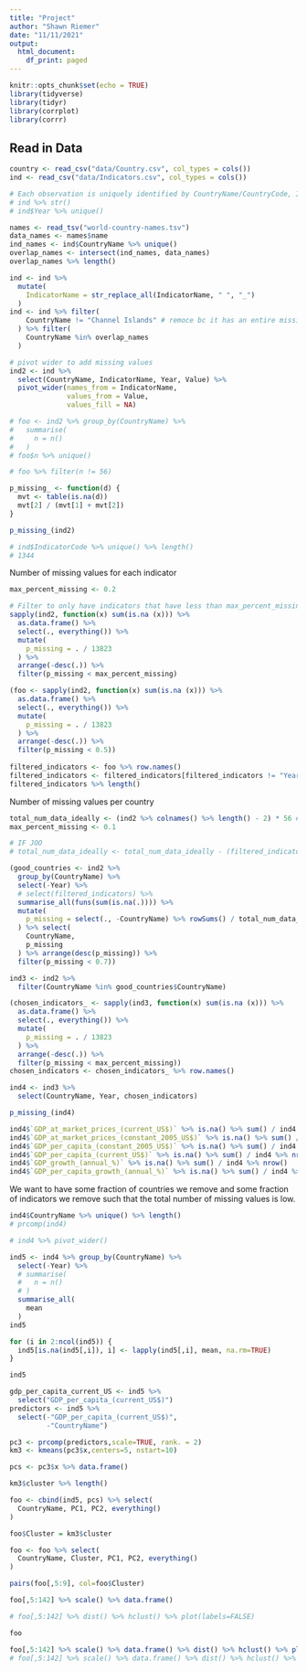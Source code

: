 ```yaml
---
title: "Project"
author: "Shawn Riemer"
date: "11/11/2021"
output:
  html_document:
    df_print: paged
---
```


```r
knitr::opts_chunk$set(echo = TRUE)
library(tidyverse)
library(tidyr)
library(corrplot)
library(corrr)
```

## Read in Data

```r
country <- read_csv("data/Country.csv", col_types = cols())
ind <- read_csv("data/Indicators.csv", col_types = cols())
```

```r
# Each observation is uniquely identified by CountryName/CountryCode, IndicatorName/IndicatorCode, Year
# ind %>% str()
# ind$Year %>% unique()

names <- read_tsv("world-country-names.tsv")
data_names <- names$name
ind_names <- ind$CountryName %>% unique()
overlap_names <- intersect(ind_names, data_names)
overlap_names %>% length()

ind <- ind %>% 
  mutate(
    IndicatorName = str_replace_all(IndicatorName, " ", "_")
  ) 
ind <- ind %>% filter(
    CountryName != "Channel Islands" # remoce bc it has an entire missing year
  ) %>% filter(
    CountryName %in% overlap_names
  )
```

```r
# pivot wider to add missing values
ind2 <- ind %>%
  select(CountryName, IndicatorName, Year, Value) %>%
  pivot_wider(names_from = IndicatorName,
              values_from = Value,
              values_fill = NA)

# foo <- ind2 %>% group_by(CountryName) %>% 
#   summarise(
#     n = n()
#   )
# foo$n %>% unique()

# foo %>% filter(n != 56)
```


```r
p_missing_ <- function(d) {
  mvt <- table(is.na(d))
  mvt[2] / (mvt[1] + mvt[2])
}

p_missing_(ind2)

# ind$IndicatorCode %>% unique() %>% length()
# 1344
```

Number of missing values for each indicator
```r
max_percent_missing <- 0.2

# Filter to only have indicators that have less than max_percent_missing percent of missing values
sapply(ind2, function(x) sum(is.na (x))) %>% 
  as.data.frame() %>% 
  select(., everything()) %>% 
  mutate(
    p_missing = . / 13823
  ) %>% 
  arrange(-desc(.)) %>% 
  filter(p_missing < max_percent_missing)

(foo <- sapply(ind2, function(x) sum(is.na (x))) %>% 
  as.data.frame() %>% 
  select(., everything()) %>% 
  mutate(
    p_missing = . / 13823
  ) %>% 
  arrange(-desc(.)) %>% 
  filter(p_missing < 0.5))
         
filtered_indicators <- foo %>% row.names()
filtered_indicators <- filtered_indicators[filtered_indicators != "Year"]
filtered_indicators %>% length()
```

Number of missing values per country
```r
total_num_data_ideally <- (ind2 %>% colnames() %>% length() - 2) * 56 # CountryName and Year don't count
max_percent_missing <- 0.1

# IF JOO
# total_num_data_ideally <- total_num_data_ideally - (filtered_indicators %>% length()) * 56

(good_countries <- ind2 %>% 
  group_by(CountryName) %>% 
  select(-Year) %>% 
  # select(filtered_indicators) %>%
  summarise_all(funs(sum(is.na(.)))) %>% 
  mutate(
    p_missing = select(., -CountryName) %>% rowSums() / total_num_data_ideally
  ) %>% select(
    CountryName,
    p_missing
  ) %>% arrange(desc(p_missing)) %>% 
  filter(p_missing < 0.7))

ind3 <- ind2 %>% 
  filter(CountryName %in% good_countries$CountryName)

(chosen_indicators_ <- sapply(ind3, function(x) sum(is.na (x))) %>% 
  as.data.frame() %>% 
  select(., everything()) %>% 
  mutate(
    p_missing = . / 13823
  ) %>% 
  arrange(-desc(.)) %>% 
  filter(p_missing < max_percent_missing))
chosen_indicators <- chosen_indicators_ %>% row.names()

ind4 <- ind3 %>% 
  select(CountryName, Year, chosen_indicators)

p_missing_(ind4)

ind4$`GDP_at_market_prices_(current_US$)` %>% is.na() %>% sum() / ind4 %>% nrow() #
ind4$`GDP_at_market_prices_(constant_2005_US$)` %>% is.na() %>% sum() / ind4 %>% nrow()
ind4$`GDP_per_capita_(constant_2005_US$)` %>% is.na() %>% sum() / ind4 %>% nrow()
ind4$`GDP_per_capita_(current_US$)` %>% is.na() %>% sum() / ind4 %>% nrow() # 0.09963284 missing <- good to predict
ind4$`GDP_growth_(annual_%)` %>% is.na() %>% sum() / ind4 %>% nrow()
ind4$`GDP_per_capita_growth_(annual_%)` %>% is.na() %>% sum() / ind4 %>% nrow()
```

We want to have some fraction of countries we remove and some fraction of indicators we remove such that the total number of missing values is low.

```r
ind4$CountryName %>% unique() %>% length()
# prcomp(ind4)

# ind4 %>% pivot_wider()

ind5 <- ind4 %>% group_by(CountryName) %>% 
  select(-Year) %>% 
  # summarise(
  #   n = n()
  # )
  summarise_all(
    mean
  )
ind5
```


```r
for (i in 2:ncol(ind5)) {
  ind5[is.na(ind5[,i]), i] <- lapply(ind5[,i], mean, na.rm=TRUE)
}
```

```r
ind5

gdp_per_capita_current_US <- ind5 %>%
  select("GDP_per_capita_(current_US$)")
predictors <- ind5 %>%
  select(-"GDP_per_capita_(current_US$)",
         -"CountryName") 

pc3 <- prcomp(predictors,scale=TRUE, rank. = 2)
km3 <- kmeans(pc3$x,centers=5, nstart=10)

pcs <- pc3$x %>% data.frame()

km3$cluster %>% length()

foo <- cbind(ind5, pcs) %>% select(
  CountryName, PC1, PC2, everything()
)

foo$Cluster = km3$cluster

foo <- foo %>% select(
  CountryName, Cluster, PC1, PC2, everything()
)

pairs(foo[,5:9], col=foo$Cluster)

foo[,5:142] %>% scale() %>% data.frame()

# foo[,5:142] %>% dist() %>% hclust() %>% plot(labels=FALSE)

foo

foo[,5:142] %>% scale() %>% data.frame() %>% dist() %>% hclust() %>% plot(labels=FALSE)
# foo[,5:142] %>% scale() %>% data.frame() %>% dist() %>% hclust() %>% plot()
```






















